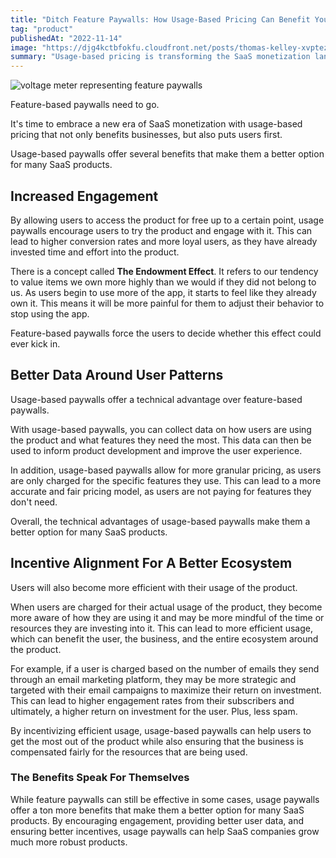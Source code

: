 ```yaml
---
title: "Ditch Feature Paywalls: How Usage-Based Pricing Can Benefit Your SaaS Business"
tag: "product"
publishedAt: "2022-11-14"
image: "https://djg4kctbfokfu.cloudfront.net/posts/thomas-kelley-xvptezzgvfo-unsplash-scaled.jpeg"
summary: "Usage-based pricing is transforming the SaaS monetization landscape, offering increased engagement, better user data, and incentive alignment for a healthier ecosystem. Discover how embracing usage-based paywalls can lead to better results."
---
```


<Image
  src="https://djg4kctbfokfu.cloudfront.net/posts/thomas-kelley-xvptezzgvfo-unsplash-scaled.jpeg"
  alt="voltage meter representing feature paywalls"
/>

Feature-based paywalls need to go.

It's time to embrace a new era of SaaS monetization with usage-based pricing that not only benefits businesses, but also puts users first.

Usage-based paywalls offer several benefits that make them a better option for many SaaS products.

## Increased Engagement

By allowing users to access the product for free up to a certain point, usage paywalls encourage users to try the product and engage with it. This can lead to higher conversion rates and more loyal users, as they have already invested time and effort into the product.

There is a concept called **The Endowment Effect**. It refers to our tendency to value items we own more highly than we would if they did not belong to us. As users begin to use more of the app, it starts to feel like they already own it. This means it will be more painful for them to adjust their behavior to stop using the app.

Feature-based paywalls force the users to decide whether this effect could ever kick in.

## Better Data Around User Patterns

Usage-based paywalls offer a technical advantage over feature-based paywalls.

With usage-based paywalls, you can collect data on how users are using the product and what features they need the most. This data can then be used to inform product development and improve the user experience.

In addition, usage-based paywalls allow for more granular pricing, as users are only charged for the specific features they use. This can lead to a more accurate and fair pricing model, as users are not paying for features they don't need.

Overall, the technical advantages of usage-based paywalls make them a better option for many SaaS products.

## Incentive Alignment For A Better Ecosystem

Users will also become more efficient with their usage of the product.

When users are charged for their actual usage of the product, they become more aware of how they are using it and may be more mindful of the time or resources they are investing into it. This can lead to more efficient usage, which can benefit the user, the business, and the entire ecosystem around the product.

For example, if a user is charged based on the number of emails they send through an email marketing platform, they may be more strategic and targeted with their email campaigns to maximize their return on investment. This can lead to higher engagement rates from their subscribers and ultimately, a higher return on investment for the user. Plus, less spam.

By incentivizing efficient usage, usage-based paywalls can help users to get the most out of the product while also ensuring that the business is compensated fairly for the resources that are being used.

### The Benefits Speak For Themselves

While feature paywalls can still be effective in some cases, usage paywalls offer a ton more benefits that make them a better option for many SaaS products. By encouraging engagement, providing better user data, and ensuring better incentives, usage paywalls can help SaaS companies grow much more robust products.
